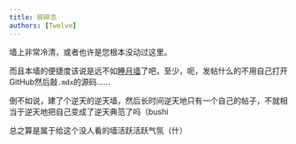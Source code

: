 ```yaml
---
title: 碎碎念
authors: [Twelve]
---
```


墙上非常冷清，或者也许是您根本没动过这里。

而且本墙的便捷度该说是远不如[睡月墙](http://sleepmoon.gscyjsq.top/index.php/)了吧，至少，呃，发帖什么的不用自己打开GitHub然后敲`.mdx`的源码……

倒不如说，建了个逆天的逆天墙，然后长时间逆天地只有一个自己的帖子，不就相当于逆天地把自己变成了逆天典范了吗（bushi

总之算是属于给这个没人看的墙活跃活跃气氛（什）

